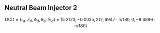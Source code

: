 ## Neutral Beam Injector 2

$$
\text{DCD} = (r_d, Z_d, \phi_d, \theta_d, tv_d) = (5.2123, -0.0025, 212,6947 \cdot \pi/180, 0, -8.4896 \cdot \pi/180)
$$

